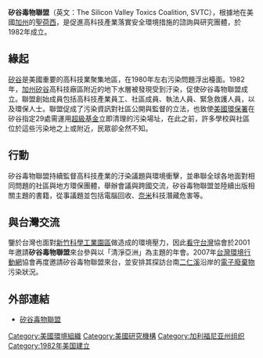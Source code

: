 {{Unreferenced|time=2021-01-22T01:19:03+00:00}}
'''矽谷毒物聯盟'''（英文：The Silicon Valley Toxics Coalition, SVTC），根據地在美國[[加州|加州]]的[[聖荷西_(加利福尼亞州)|聖荷西]]，是促進高科技產業落實安全環境措施的諮詢與研究團體，於1982年成立。

== 緣起 ==

[[矽谷|矽谷]]是美國重要的高科技業聚集地區，在1980年左右污染問題浮出檯面。1982年，[[加州|加州]][[矽谷|矽谷]]高科技廠區附近的地下水層被發現受到汙染，促使矽谷毒物聯盟成立。聯盟創始成員包括高科技產業員工、社區成員、執法人員、緊急救護人員，以及環保人士。聯盟促成了污染資訊對社區公開與監督的立法，也致使[[美國環保署|美國環保署]]在矽谷指定29處需運用[[超級基金|超級基金]]立即清理的污染場址，在此之前，許多學校與社區位於這些污染地之上或附近，民眾卻全然不知。

== 行動 ==

矽谷毒物聯盟持續監督高科技產業的汙染議題與環境衝擊，並串聯全球各地面對相同問題的社區與地方環保團體，舉辦會議與跨國交流，矽谷毒物聯盟並陸續出版相關主題的書籍，從事議題並包括電腦回收、[[奈米|奈米]]科技潛藏危害等。

== 與台灣交流 ==

鑒於台灣也面對[[新竹科學工業園區|新竹科學工業園區]]做造成的環境壓力，因此[[看守台灣|看守台灣]]協會於2001年邀請'''矽谷毒物聯盟'''來台參與以「清淨亞洲」為主題的年會。2007年[[台灣環境行動網|台灣環境行動網]]協會再度邀請矽谷毒物聯盟來台，並安排其探訪台南[[二仁溪|二仁溪]]沿岸的[[電子廢棄物|電子廢棄物]]污染狀況。

== 外部連結 ==

* [http://www.svtc.org 矽谷毒物聯盟] {{Wayback|url=http://www.svtc.org/ |date=20101216031809 }}

[[Category:美國環境組織|Category:美國環境組織]]
[[Category:美國研究機構|Category:美國研究機構]]
[[Category:加利福尼亚州组织|Category:加利福尼亚州组织]]
[[Category:1982年美国建立|Category:1982年美国建立]]